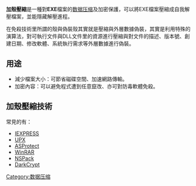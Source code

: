 {{Expert|time=2011-01-13}}
{{Unreferenced |time=2010-02-28T08:31:22+00:00 }}

{{noteTA
|G1=IT
}}
'''加殼壓縮'''是一種對'''EXE'''檔案的[[数据压缩|数据压缩]]及加密保護，可以將EXE檔案壓縮成自我解壓檔案，並能隱藏解壓進程。

在免殺技術里所謂的殼與偽裝殼其實就是壓縮與外層數據偽裝，其實是利用特殊的演算法，對可執行文件與DLL文件里的資源進行壓縮與對文件的描述、版本號、創建日期、修改軟體、系統執行需求等外層數據進行偽裝。

== 用途 ==
*減少檔案大小：可節省磁碟空間、加速網路傳輸。
*加密內容：可以避免程式遭到任意竄改、亦可對防毒軟體免殺。

== 加殼壓縮技術 ==
常見的有：
*[[IEXPRESS|IEXPRESS]]
*[[UPX|UPX]]
*[[ASProtect|ASProtect]]
*[[WinRAR|WinRAR]]
*[[NSPack|NSPack]]
*[[DarkCrypt|DarkCrypt]]

{{tech-stub}}
[[Category:数据压缩|Category:数据压缩]]